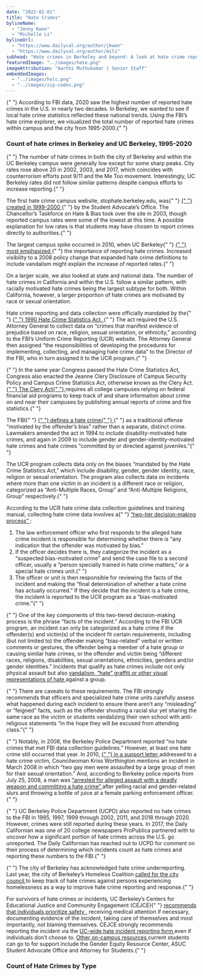 ```yaml
---
date: "2022-02-01"
title: "Hate Crimes"
bylineName:
  - "Jenny Kwon"
  - "Michelle Li"
bylineUrl:
  - "https://www.dailycal.org/author/jkwon"
  - "https://www.dailycal.org/author/mili"
subhead: "Hate crimes in Berkeley and beyond: A look at hate crime reporting over the last 25 years"
featuredImage: "../images/hate.png"
imageAttribution: "Aarthi Muthukumar | Senior Staff"
embeddedImages:
  - "../images/holc.png"
  - "../images/zip-codes.png"
---
```


<p>
  {" "}
  According to FBI data, 2020 saw the highest number of reported hate crimes in the
  U.S. in nearly two decades. In Berkeley, we wanted to see if local hate crime statistics
  reflected these national trends. Using the FBI’s hate crime explorer, we visualized
  the total number of reported hate crimes within campus and the city from 1995-2000.{" "}
</p>
<h3> Count of hate crimes in Berkeley and UC Berkeley, 1995-2020 </h3>
<HateLine />
<p>
  {" "}
  The number of hate crimes in both the city of Berkeley and within the UC Berkeley
  campus were generally low except for some sharp peaks. City rates rose above 20
  in 2002, 2003, and 2017, which coincides with counterrorism efforts post 9/11 and
  the Me Too movement. Interestingly, UC Berkeley rates did not follow similar patterns
  despite campus efforts to increase reporting.{" "}
</p>
<p>
  The first hate crime campus website, stophate.berkeley.edu, was{" "}
  <a href="https://cejce.berkeley.edu/report-incident/hate-crimes-ending">
    {" "}
    created in 1999-2000
  </a>{" "}
  by the Student Advocate’s Office. The Chancellor’s Taskforce on Hate & Bias
  took over the site in 2003, though reported campus rates were some of the
  lowest at this time. A possible explanation for low rates is that students may
  have chosen to report crimes directly to authorities.{" "}
</p>
<p>
  The largest campus spike occurred in 2010, when UC Berkeley{" "}
  <a href="https://www.dailycal.org/2011/09/29/uc-berkeley-sees-rise-in-hate-crimes-in-2010/">
    {" "}
    most emphasized
  </a>{" "}
  the importance of reporting hate crimes. Increased visibility to a 2008 policy
  change that expanded hate crime definitions to include vandalism might explain
  the increase of reported rates.{" "}
</p>
<p>
  On a larger scale, we also looked at state and national data. The number of
  hate crimes in California and within the U.S. follow a similar pattern, with
  racially motivated hate crimes being the largest subtype for both. Within
  California, however, a larger proportion of hate crimes are motivated by race
  or sexual orientation.
</p>
<p>
  Hate crime reporting and data collection were officially mandated by the{" "}
  <a href="https://ucr.fbi.gov/hate-crime/2010/resources/hate-crime-2010-about-hate-crime">
    {" "}
    1990 Hate Crime Statistics Act.
  </a>{" "}
  The act required the U.S. Attorney General to collect data on “crimes that
  manifest evidence of prejudice based on race, religion, sexual orientation, or
  ethnicity,” according to the FBI’s Uniform Crime Reporting (UCR) website. The
  Attorney General then assigned “the responsibilities of developing the
  procedures for implementing, collecting, and managing hate crime data” to the
  Director of the FBI, who in turn assigned it to the UCR program.{" "}
</p>
<p>
  {" "}
  In the same year Congress passed the Hate Crime Statistics Act, Congress also enacted
  the Jeanne Clery Disclosure of Campus Security Policy and Campus Crime Statistics
  Act, otherwise known as the Clery Act. <a href="https://clerycenter.org/policy/the-clery-act/">
    {" "}
    The Clery Act{" "}
  </a> requires all college campuses relying on federal financial aid programs to
  keep track of and share information about crime on and near their campuses by publishing
  annual reports of crime and fire statistics.{" "}
</p>
<p>
  The FBI{" "}
  <a href="https://www.fbi.gov/file-repository/ucr/ucr-hate-crime-data-collection-guidelines-training-manual-02272015.pdf/view">
    {" "}
    defines a hate crime{" "}
  </a>{" "}
  as a traditional offense “motivated by the offender’s bias” rather than a
  separate, distinct crime. Lawmakers amended the act in 1994 to include
  disability-motivated hate crimes, and again in 2009 to include gender and
  gender-identity-motivated hate crimes and hate crimes “committed by or
  directed against juveniles.”{" "}
</p>
<p>
  The UCR program collects data only on the biases “mandated by the Hate Crime
  Statistics Act,” which include disability, gender, gender identity, race,
  religion or sexual orientation. The program also collects data on incidents
  where more than one victim in an incident is a different race or religion,
  categorized as “Anti-Multiple Races, Group” and “Anti-Multiple Religions,
  Group” respectively.{" "}
</p>
<p>
  According to the UCR hate crime data collection guidelines and training
  manual, collecting hate crime data involves a{" "}
  <a href="https://www.fbi.gov/file-repository/ucr/ucr-hate-crime-data-collection-guidelines-training-manual-02272015.pdf/view">
    “two-tier decision-making process”
  </a>
  :
</p>
<ol>
  <li>
    The law enforcement officer who first responds to the alleged hate crime
    incident is responsible for determining whether there is “any indication
    that the offender was motivated by bias.”
  </li>
  <li>
    If the officer decides there is, they categorize the incident as a
    “suspected bias-motivated crime” and send the case file to a second officer,
    usually a “person specially trained in hate crime matters,” or a special
    hate crimes unit.{" "}
  </li>
  <li>
    The officer or unit is then responsible for reviewing the facts of the
    incident and making the “final determination of whether a hate crime has
    actually occurred.” If they decide that the incident is a hate crime, the
    incident is reported to the UCR program as a “bias-motivated crime.”{" "}
  </li>
</ol>
<p>
  {" "}
  One of the key components of this two-tiered decision-making process is the phrase
  “facts of the incident.” According to the FBI UCR program, an incident can only
  be categorized as a hate crime if the offender(s) and victim(s) of the incident
  fit certain requirements, including (but not limited to) the offender making “bias-related”
  verbal or written comments or gestures, the offender being a member of a hate group
  or causing similar hate crimes, or the offender and victim being “different races,
  religions, disabilities, sexual orientations, ethnicities, genders and/or gender
  identities.” Incidents that qualify as hate crimes include not only physical assault
  but also <a href="https://cejce.berkeley.edu/report-incident/what-hate-crime#hatecrime">
    vandalism, “hate” graffiti or other visual representations of hate
  </a> against a group.
</p>
<p>
  {" "}
  There are caveats to these requirements. The FBI strongly recommends that officers
  and specialized hate crime units carefully assess what happened during each incident
  to ensure there aren’t any “misleading” or “feigned” facts, such as the offender
  shouting a racial slur yet sharing the same race as the victim or students vandalizing
  their own school with anti-religious statements “in the hope they will be excused
  from attending class.”{" "}
</p>
<p>
  {" "}
  Notably, in 2008, the Berkeley Police Department reported “no hate crimes that
  met FBI data collection guidelines.” However, at least one hate crime still occurred
  that year. In 2010, <a href="https://www.cityofberkeley.info/uploadedFiles/Clerk/Level_3_-_City_Council/2010/10Oct/2010-10-19_Item_12_Support_Asahbir_Basi.pdf">
    {" "}
    in a support letter
  </a> addressed to a hate crime victim, Councilwoman Kriss Worthington mentions
  an incident in March 2008 in which “two gay men were assaulted by a large group
  of men for their sexual orientation.” And, according to Berkeley police reports
  from July 25, 2008, a man was <a href="https://www.eastbaytimes.com/2008/08/07/berkeley-police-reports-6/">
    “arrested for alleged assault with a deadly weapon and committing a hate
    crime”
  </a> after yelling racial and gender-related slurs and throwing a bottle of juice
  at a female parking enforcement officer.{" "}
</p>
<p>
  {" "}
  UC Berkeley Police Department (UCPD) also reported no hate crimes to the FBI in
  1995, 1997, 1999 through 2002, 2011, and 2018 through 2020. However, crimes were
  still reported during these years. In 2017, the Daily Californian was one of 20
  college newspapers ProPublica partnered with to uncover how a significant portion
  of hate crimes across the U.S. go unreported. The Daily Californian has reached
  out to UCPD for comment on their process of determining which incidents count as
  hate crimes and reporting these numbers to the FBI.{" "}
</p>
<p>
  {" "}
  The city of Berkeley has acknowledged hate crime underreporting. Last year, the
  city of Berkeley’s Homeless Coalition <a href="https://www.cityofberkeley.info/Clerk/City_Council/2021/04_Apr/Documents/2021-04-20_Item_19_Recommendation_to_Incorporate.aspx">
    called for the city council
  </a> to keep track of hate crimes against persons experiencing homelessness as
  a way to improve hate crime reporting and response.{" "}
</p>
<p>
  For survivors of hate crimes or incidents, UC Berkeley’s Centers for
  Educational Justice and Community Engagement (CEJCE){" "}
  <a href="https://cejce.berkeley.edu/report-incident/hate-crime-target-witness">
    recommends that individuals prioritize safety
  </a>
  , receiving medical attention if necessary, documenting evidence of the incident,
  taking care of themselves and most importantly, not blaming themselves. CEJCE strongly
  recommends reporting the incident via the <a href="https://ucsystems.ethicspointvp.com/custom/ucs_ccc/default.asp">
    UC-wide hate incident reporting form
  </a> even if individuals don’t choose to. <a href="https://cejce.berkeley.edu/report-incident/hate-crimes-ocr">
    Other on-campus resources
  </a> current students can go to for support include the Gender Equity Resource
  Center, ASUC Student Advocate Office and Attorney for Students.{" "}
</p>
<h3> Count of Hate Crimes by Type </h3>
<HateBar />
